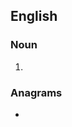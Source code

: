 ==English==

===Noun===
{{head|en|noun plural form}}

# {{plural of|compreg|lang=en}}

===Anagrams===
* {{anagrams|en|a=cegmoprs|crempogs}}